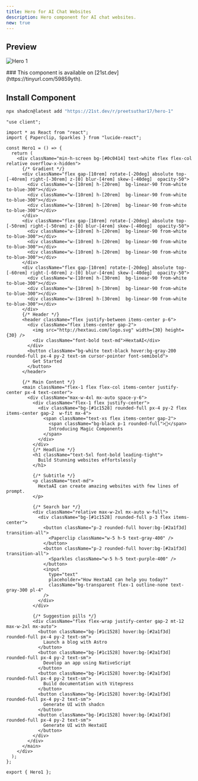 ```yaml
---
title: Hero for AI Chat Websites
description: Hero component for AI chat websites.
new: true
---
```



## Preview

![Hero 1](/demos/Hero-1.png)

<Callout title="21st.dev" type="info">
  ### This component is available on [21st.dev](https://tinyurl.com/59859yth).
</Callout>


## Install Component

```bash tab="CLI" title="NPM"
npx shadcn@latest add "https://21st.dev/r/preetsuthar17/hero-1"
```

```tsx title="Hero1.tsx" tab="Manually"
"use client";

import * as React from "react";
import { Paperclip, Sparkles } from "lucide-react";

const Hero1 = () => {
  return (
    <div className="min-h-screen bg-[#0c0414] text-white flex flex-col relative overflow-x-hidden">
      {/* Gradient */}
      <div className="flex gap-[10rem] rotate-[-20deg] absolute top-[-40rem] right-[-30rem] z-[0] blur-[4rem] skew-[-40deg]  opacity-50">
        <div className="w-[10rem] h-[20rem]  bg-linear-90 from-white to-blue-300"></div>
        <div className="w-[10rem] h-[20rem]  bg-linear-90 from-white to-blue-300"></div>
        <div className="w-[10rem] h-[20rem]  bg-linear-90 from-white to-blue-300"></div>
      </div>
      <div className="flex gap-[10rem] rotate-[-20deg] absolute top-[-50rem] right-[-50rem] z-[0] blur-[4rem] skew-[-40deg]  opacity-50">
        <div className="w-[10rem] h-[20rem]  bg-linear-90 from-white to-blue-300"></div>
        <div className="w-[10rem] h-[20rem]  bg-linear-90 from-white to-blue-300"></div>
        <div className="w-[10rem] h-[20rem]  bg-linear-90 from-white to-blue-300"></div>
      </div>
      <div className="flex gap-[10rem] rotate-[-20deg] absolute top-[-60rem] right-[-60rem] z-[0] blur-[4rem] skew-[-40deg]  opacity-50">
        <div className="w-[10rem] h-[30rem]  bg-linear-90 from-white to-blue-300"></div>
        <div className="w-[10rem] h-[30rem]  bg-linear-90 from-white to-blue-300"></div>
        <div className="w-[10rem] h-[30rem]  bg-linear-90 from-white to-blue-300"></div>
      </div>
      {/* Header */}
      <header className="flex justify-between items-center p-6">
        <div className="flex items-center gap-2">
          <img src="http://hextaui.com/logo.svg" width={30} height={30} />
          <div className="font-bold text-md">HextaAI</div>
        </div>
        <button className="bg-white text-black hover:bg-gray-200 rounded-full px-4 py-2 text-sm cursor-pointer font-semibold">
          Get Started
        </button>
      </header>

      {/* Main Content */}
      <main className="flex-1 flex flex-col items-center justify-center px-4 text-center">
        <div className="max-w-4xl mx-auto space-y-6">
          <div className="flex-1 flex justify-center">
            <div className="bg-[#1c1528] rounded-full px-4 py-2 flex items-center gap-2  w-fit mx-4">
              <span className="text-xs flex items-center gap-2">
                <span className="bg-black p-1 rounded-full">🥳</span>
                Introducing Magic Components
              </span>
            </div>
          </div>
          {/* Headline */}
          <h1 className="text-5xl font-bold leading-tight">
            Build Stunning websites effortslessly
          </h1>

          {/* Subtitle */}
          <p className="text-md">
            HextaAI can create amazing websites with few lines of prompt.
          </p>

          {/* Search bar */}
          <div className="relative max-w-2xl mx-auto w-full">
            <div className="bg-[#1c1528] rounded-full p-3 flex items-center">
              <button className="p-2 rounded-full hover:bg-[#2a1f3d] transition-all">
                <Paperclip className="w-5 h-5 text-gray-400" />
              </button>
              <button className="p-2 rounded-full hover:bg-[#2a1f3d] transition-all">
                <Sparkles className="w-5 h-5 text-purple-400" />
              </button>
              <input
                type="text"
                placeholder="How HextaAI can help you today?"
                className="bg-transparent flex-1 outline-none text-gray-300 pl-4"
              />
            </div>
          </div>

          {/* Suggestion pills */}
          <div className="flex flex-wrap justify-center gap-2 mt-12 max-w-2xl mx-auto">
            <button className="bg-[#1c1528] hover:bg-[#2a1f3d] rounded-full px-4 py-2 text-sm">
              Launch a blog with Astro
            </button>
            <button className="bg-[#1c1528] hover:bg-[#2a1f3d] rounded-full px-4 py-2 text-sm">
              Develop an app using NativeScript
            </button>
            <button className="bg-[#1c1528] hover:bg-[#2a1f3d] rounded-full px-4 py-2 text-sm">
              Build documentation with Vitepress
            </button>
            <button className="bg-[#1c1528] hover:bg-[#2a1f3d] rounded-full px-4 py-2 text-sm">
              Generate UI with shadcn
            </button>
            <button className="bg-[#1c1528] hover:bg-[#2a1f3d] rounded-full px-4 py-2 text-sm">
              Generate UI with HextaUI
            </button>
          </div>
        </div>
      </main>
    </div>
  );
};

export { Hero1 };
```
